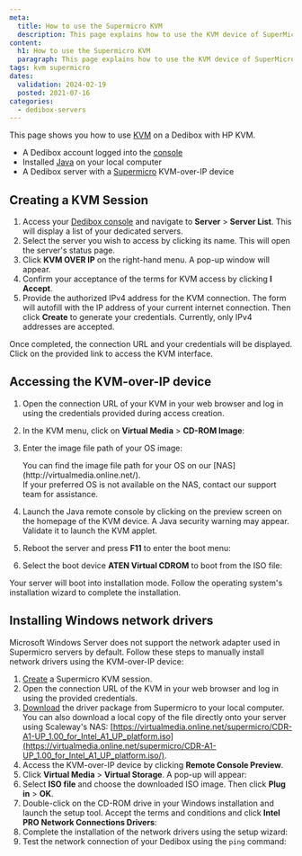 ```yaml
---
meta:
  title: How to use the Supermicro KVM
  description: This page explains how to use the KVM device of SuperMicro servers
content:
  h1: How to use the Supermicro KVM
  paragraph: This page explains how to use the KVM device of SuperMicro servers
tags: kvm supermicro
dates:
  validation: 2024-02-19
  posted: 2021-07-16
categories:
  - dedibox-servers
---
```


This page shows you how to use [KVM](/dedibox/kvm-over-ip/concepts/#kvm-over-ip/) on a Dedibox with HP KVM.

<Macro id="requirements" />

- A Dedibox account logged into the [console](https://console.online.net/)
- Installed [Java](https://www.java.com/en/download/help/download_options.html/) on your local computer
- A Dedibox server with a [Supermicro](https://www.supermicro.com/en/solutions/management-software/bmc-resources/) KVM-over-IP device

## Creating a KVM Session

1. Access your [Dedibox console](https://console.online.net/) and navigate to **Server** > **Server List**. This will display a list of your dedicated servers.
2. Select the server you wish to access by clicking its name. This will open the server's status page.
3. Click **KVM OVER IP** on the right-hand menu. A pop-up window will appear.
    <Lightbox src="scaleway_KVM.webp" alt="" />
4. Confirm your acceptance of the terms for KVM access by clicking **I Accept**.
5. Provide the authorized IPv4 address for the KVM connection. The form will autofill with the IP address of your current internet connection. Then click **Create** to generate your credentials.
    <Message type="note">
      Currently, only IPv4 addresses are accepted.
    </Message>

Once completed, the connection URL and your credentials will be displayed. Click on the provided link to access the KVM interface.

## Accessing the KVM-over-IP device

1. Open the connection URL of your KVM in your web browser and log in using the credentials provided during access creation.
2. In the KVM menu, click on **Virtual Media** > **CD-ROM Image**:
    <Lightbox src="scaleway_supermicro_vm.webp" alt="" />
3. Enter the image file path of your OS image:
    <Lightbox src="scaleway_supermicro_nas.webp" alt="" />

    <Message type="tip">
    You can find the image file path for your OS on our [NAS](http://virtualmedia.online.net/). <br />
    If your preferred OS is not available on the NAS, contact our support team for assistance.
    </Message>
4. Launch the Java remote console by clicking on the preview screen on the homepage of the KVM device.
    <Message type="tip">
      A Java security warning may appear. Validate it to launch the KVM applet.
    </Message>
5. Reboot the server and press **F11** to enter the boot menu:
    <Lightbox src="scaleway_supermicro_boot_mgr.webp" alt="" />
6. Select the boot device **ATEN Virtual CDROM** to boot from the ISO file:
    <Lightbox src="scaleway_supermicro_vcdrom.webp" alt="" />

Your server will boot into installation mode. Follow the operating system's installation wizard to complete the installation.

<Lightbox src="scaleway_supermicro_install.webp" alt="" />

## Installing Windows network drivers

Microsoft Windows Server does not support the network adapter used in Supermicro servers by default. Follow these steps to manually install network drivers using the KVM-over-IP device:

1. [Create](#creating-a-kvm-session/) a Supermicro KVM session.
2. Open the connection URL of the KVM in your web browser and log in using the provided credentials.
3. [Download](https://www.supermicro.com/wdl/CDR_Images/CDR-A1-A2-UP/CDR-A1-A2-UP_1.02_for_Intel_A1_A2_UP_platform.iso.iso/) the driver package from Supermicro to your local computer.
    <Message type="tip">
      You can also download a local copy of the file directly onto your server using Scaleway's NAS: [https://virtualmedia.online.net/supermicro/CDR-A1-UP_1.00_for_Intel_A1_UP_platform.iso](https://virtualmedia.online.net/supermicro/CDR-A1-UP_1.00_for_Intel_A1_UP_platform.iso/).
    </Message>
4. Access the KVM-over-IP device by clicking **Remote Console Preview**.
5. Click **Virtual Media** > **Virtual Storage**. A pop-up will appear:
    <Lightbox src="scaleway_supermicro_vdrive.webp" />
6. Select **ISO file** and choose the downloaded ISO image. Then click **Plug in** > **OK**.
7. Double-click on the CD-ROM drive in your Windows installation and launch the setup tool. Accept the terms and conditions and click **Intel PRO Network Connections Drivers**:
    <Lightbox src="scaleway_supermicro_drivers.webp" />
8. Complete the installation of the network drivers using the setup wizard:
    <Lightbox src="scaleway_supermicro_network.webp" />
9. Test the network connection of your Dedibox using the `ping` command:
    <Lightbox src="scaleway_supermicro_ping.webp" />


